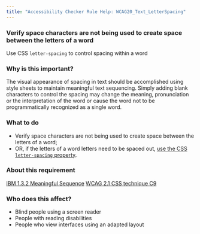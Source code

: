 ```yaml
---
title: "Accessibility Checker Rule Help: WCAG20_Text_LetterSpacing"
---
```


<div className="toolHelp">
<Row>
<Column colLg={16} colMd={8} colSm={4} className="toolHead">

### Verify space characters are not being used to create space between the letters of a word

<div id="locLevel"></div>

Use CSS `letter-spacing` to control spacing within a word

</Column>
</Row>
<Row>
<Column colLg={11} colMd={5} colSm={4} className="toolMain">

### Why is this important?

The visual appearance of spacing in text should be accomplished using style sheets to maintain meaningful text sequencing. Simply adding blank characters to control the spacing may change the meaning, pronunciation or the interpretation of the word or cause the word not to be programmatically recognized as a single word.

<div id="locSnippet"></div>

### What to do

 * Verify space characters are not being used to create space between the letters of a word;
 * OR, if the letters of a word letters need to be spaced out, [use the CSS `letter-spacing` property](https://www.w3.org/WAI/WCAG21/Techniques/css/C8.html).

</Column>
<Column colLg={5} colMd={3} colSm={4} className="toolLeft">

### About this requirement

[IBM 1.3.2 Meaningful Sequence](https://www.ibm.com/able/requirements/requirements/#1_3_2)
[WCAG 2.1 CSS technique C9](https://www.w3.org/WAI/WCAG21/Techniques/css/C8.html)

### Who does this affect?

 * Blind people using a screen reader
 * People with reading disabilities
 * People who view interfaces using an adapted layout

</Column>
</Row>
</div>

